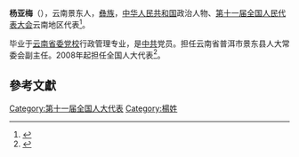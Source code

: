 '''杨亚梅'''（{{bd|1973年||}}），云南景东人，[[彝族|彝族]]，[[中华人民共和国|中华人民共和国]]政治人物、[[第十一届全国人民代表大会|第十一届全国人民代表大会]]云南地区代表<ref>{{cite web|author=新华网|title=第十一届全国人大代表|url=http://news.xinhuanet.com/ziliao/2008-03/03/content_7708230.htm?node=36628|publisher=新华网|accessdate=2014-01-07|archive-date=2014-01-10|archive-url=https://web.archive.org/web/20140110211415/http://news.xinhuanet.com/ziliao/2008-03/03/content_7708230.htm?node=36628|dead-url=no}}</ref>。

毕业于[[云南省委党校|云南省委党校]]行政管理专业，是[[中共|中共]]党员。担任云南省普洱市景东县人大常委会副主任。2008年起担任全国人大代表<ref>{{cite news|title=全国人大代表信息-杨亚梅|url= http://210.82.31.1:8084/delegate/viewDelegate.action?dbid=112372|accessdate=2013-04-05|newspaper=全国人大网|archive-url=https://web.archive.org/web/20140524003851/http://www.npc.gov.cn/delegate/viewDelegate.action?dbid=112372|archive-date=2014-05-24|dead-url=yes}}</ref>。

==參考文獻==
{{reflist}}
[[Category:第十一届全国人大代表|Category:第十一届全国人大代表]]
[[Category:楊姓|Category:楊姓]]